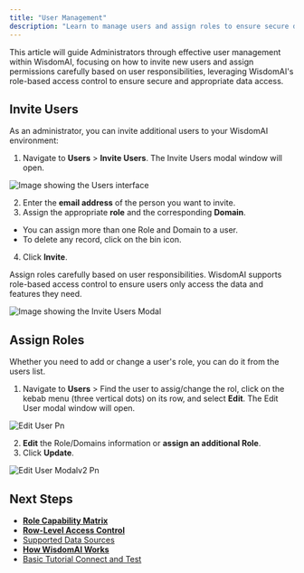 ```yaml
---
title: "User Management"
description: "Learn to manage users and assign roles to ensure secure data access in WisdomAI."
---
```


This article will guide Administrators through effective user management within WisdomAI, focusing on how to invite new users and assign permissions carefully based on user responsibilities, leveraging WisdomAI's role-based access control to ensure secure and appropriate data access.

## Invite Users

As an administrator, you can invite additional users to your WisdomAI environment:

1. Navigate to **Users** \> **Invite Users**. The Invite Users modal window will open.

![Image showing the Users interface](/images/invite-users.png)

2. Enter the **email address** of the person you want to invite.
3. Assign the appropriate **role** and the corresponding **Domain**.

- You can assign more than one Role and Domain to a user.
- To delete any record, click on the bin icon.

4. Click **Invite**.

<Tip>
  Assign roles carefully based on user responsibilities. WisdomAI supports role-based access control to ensure users only access the data and features they need.
</Tip>

![Image showing the Invite Users Modal](/images/invite-users-modal.png)

## Assign Roles

Whether you need to add or change a user's role, you can do it from the users list.

1. Navigate to **Users** \> Find the user to assig/change the rol, click on the kebab menu (three vertical dots) on its row, and select **Edit**. The Edit User modal window will open.

![Edit User Pn](/images/edit-user.png)

2. **Edit** the Role/Domains information or **assign an additional Role**.
3. Click **Update**.

![Edit User Modalv2 Pn](/images/edit-user-modalv2.png)

## Next Steps

- [**Role Capability Matrix**](/manage-account/access-management/role-capability-matrix)
- [**Row-Level Access Control**](/manage-account/access-management/row-level-access-control)
- [Supported Data Sources](/getting-started/supported-data-sources)
- [**How WisdomAI Works**](/getting-started/how-wisdom-ai-works)
- [Basic Tutorial Connect and Test](/setting-up-wisdom-ai/basic-tutorial-connect-and-test)